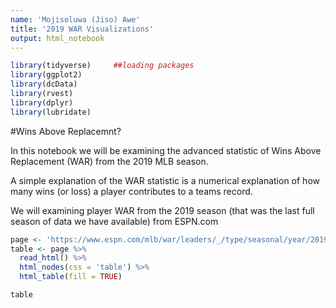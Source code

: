 ```yaml
---
name: 'Mojisoluwa (Jiso) Awe'
title: '2019 WAR Visualizations'
output: html_notebook
---
```


```r
library(tidyverse)     ##loading packages
library(ggplot2)
library(dcData)
library(rvest)
library(dplyr)
library(lubridate)
```

#Wins Above Replacemnt?

In this notebook we will be examining the advanced statistic of Wins Above Replacement (WAR) from the 2019 MLB season. 

A simple explanation of the WAR statistic is a numerical explanation of how many wins (or loss) a player contributes to a teams record.

We will examining player WAR from the 2019 season (that was the last full season of data we have available) from ESPN.com

```r
page <- 'https://www.espn.com/mlb/war/leaders/_/type/seasonal/year/2019'
table <- page %>%
  read_html() %>%
  html_nodes(css = 'table') %>%
  html_table(fill = TRUE)

table
```